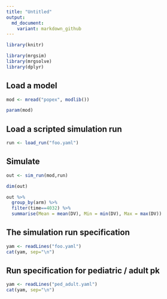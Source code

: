 ```yaml
---
title: "Untitled"
output: 
  md_document:
    variant: markdown_github
---
```


```r
library(knitr)
```

```r
library(mrgsim)
library(mrgsolve)
library(dplyr)
```



## Load a model
```r
mod <- mread("popex", modlib())

param(mod)
```

## Load a scripted simulation run
```r
run <- load_run("foo.yaml")
```

## Simulate

```r
out <- sim_run(mod,run)
```

```r
dim(out)

out %>%
  group_by(arm) %>% 
  filter(time==4032) %>%
  summarise(Mean = mean(DV), Min = min(DV), Max = max(DV))
```


## The simulation run specification
```r
yam <- readLines("foo.yaml")
cat(yam, sep="\n")
```

## Run specification for pediatric / adult pk
```r
yam <- readLines("ped_adult.yaml")
cat(yam, sep="\n")
```



